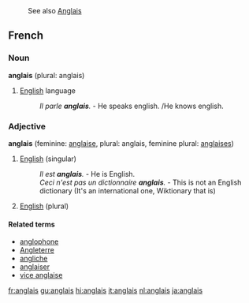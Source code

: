 :See also [[Anglais]]
==French==
===Noun===
'''anglais''' (plural: anglais)

# [[English]] language
#: ''Il parle '''anglais'''.'' - He speaks english. /He knows english.

===Adjective===
'''anglais''' (feminine: [[anglaise]], plural: anglais, feminine plural: [[anglaises]])
#[[English]] (singular)
#: ''Il est '''anglais'''.'' - He is English.
#: ''Ceci n'est pas un dictionnaire '''anglais'''.'' - This is not an English dictionary (It's an international one, Wiktionary that is)
#[[English]] (plural)

====Related terms====
*[[anglophone]]
*[[Angleterre]]
*[[angliche]]
*[[anglaiser]]
*[[vice anglaise]]

[[fr:anglais]]
[[gu:anglais]]
[[hi:anglais]]
[[it:anglais]]
[[nl:anglais]]
[[ja:anglais]]